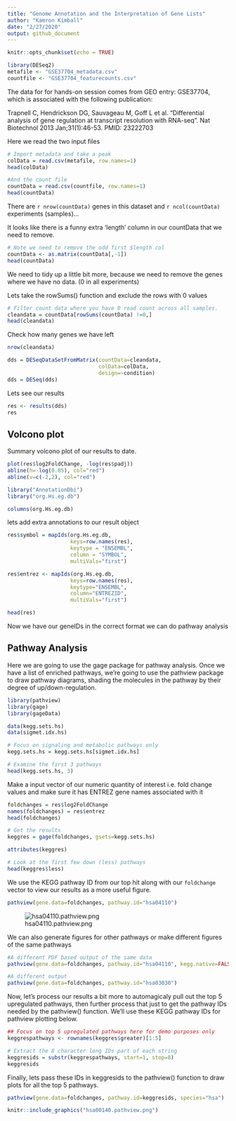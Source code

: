 ```yaml
---
title: "Genome Annotation and the Interpretation of Gene Lists"
author: "Kamron Kimball"
date: "2/27/2020"
output: github_document
---
```


```r
knitr::opts_chunk$set(echo = TRUE)
```

```r
library(DESeq2)
metafile <- "GSE37704_metadata.csv"
countfile <- "GSE37704_featurecounts.csv"
```

The data for for hands-on session comes from GEO entry: GSE37704, which is associated with the following publication:

Trapnell C, Hendrickson DG, Sauvageau M, Goff L et al. "Differential analysis of gene regulation at transcript resolution with RNA-seq". Nat Biotechnol 2013 Jan;31(1):46-53. PMID: 23222703

Here we read the two input files

```r
# Import metadata and take a peak
colData = read.csv(metafile, row.names=1)
head(colData)

#And the count file
countData = read.csv(countfile, row.names=1)
head(countData)
```

There are `r nrow(countData)` genes in this dataset and `r ncol(countData)` experiments (samples)...

It looks like there is a funny extra 'length' column in our countData that we need to remove.
 
```r
# Note we need to remove the odd first $length col
countData <- as.matrix(countData[,-1])
head(countData)
```

We need to tidy up a little bit more, because we need to remove the genes where we have no data. (0 in all experiments)

Lets take the rowSums() function and exclude the rows with 0 values

```r
# Filter count data where you have 0 read count across all samples.
cleandata = countData[rowSums(countData) !=0,]
head(cleandata)
```

Check how many genes we have left

```r
nrow(cleandata)
```

```r
dds = DESeqDataSetFromMatrix(countData=cleandata,
                             colData=colData,
                             design=~condition)
dds = DESeq(dds)
```

Lets see our results

```r
res <- results(dds)
res
```

## Volcono plot
Summary volcono plot of our results to date.

```r
plot(res$log2FoldChange, -log(res$padj))
abline(h=-log(0.05), col="red")
abline(v=c(-2,2), col="red")
```

```r
library("AnnotationDbi")
library("org.Hs.eg.db")

columns(org.Hs.eg.db)
```

lets add extra annotations to our result object

```r
res$symbol = mapIds(org.Hs.eg.db,
                    keys=row.names(res),
                    keytype = "ENSEMBL",
                    column = "SYMBOL",
                    multiVals="first")

res$entrez <- mapIds(org.Hs.eg.db,
                    keys=row.names(res),
                    keytype="ENSEMBL",
                    column="ENTREZID",
                    multiVals="first")

head(res)
```

Now we have our geneIDs in the correct format we can do pathway analysis

## Pathway Analysis

Here we are going to use the gage package for pathway analysis. Once we have a list of enriched pathways, we're going to use the pathview package to draw pathway diagrams, shading the molecules in the pathway by their degree of up/down-regulation.

```r
library(pathview)
library(gage)
library(gageData)

data(kegg.sets.hs)
data(sigmet.idx.hs)

# Focus on signaling and metabolic pathways only
kegg.sets.hs = kegg.sets.hs[sigmet.idx.hs]

# Examine the first 3 pathways
head(kegg.sets.hs, 3)
```

Make a input vector of our numeric quantity of interest i.e. fold change values and make sure it has ENTREZ gene names associated with it

```r
foldchanges = res$log2FoldChange
names(foldchanges) = res$entrez
head(foldchanges)
```

```r
# Get the results
keggres = gage(foldchanges, gsets=kegg.sets.hs)
```

```r
attributes(keggres)

# Look at the first few down (less) pathways
head(keggres$less)
```

We use the KEGG pathway ID from our top hit along with our `foldchange` vector to view our results as a more useful figure.

```r
pathview(gene.data=foldchanges, pathway.id="hsa04110")
```

![hsa04110.pathview.png]()

We can also generate figures for other pathways or make different figures of the same pathways

```r
#A different PDF based output of the same data
pathview(gene.data=foldchanges, pathway.id="hsa04110", kegg.native=FALSE)

#A different output
pathview(gene.data=foldchanges, pathway.id="hsa03030")
```

Now, let's process our results a bit more to automagicaly pull out the top 5 upregulated pathways, then further process that just to get the pathway IDs needed by the pathview() function. We'll use these KEGG pathway IDs for pathview plotting below.

```r
## Focus on top 5 upregulated pathways here for demo purposes only
keggrespathways <- rownames(keggres$greater)[1:5]

# Extract the 8 character long IDs part of each string
keggresids = substr(keggrespathways, start=1, stop=8)
keggresids
```

Finally, lets pass these IDs in keggresids to the pathview() function to draw plots for all the top 5 pathways.

```r
pathview(gene.data=foldchanges, pathway.id=keggresids, species="hsa")
```

```r
knitr::include_graphics("hsa00140.pathview.png")
```

















